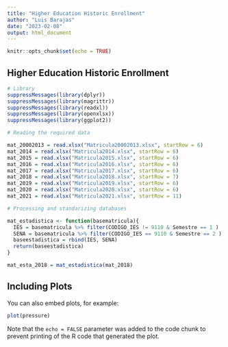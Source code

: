 ```yaml
---
title: "Higher Education Historic Enrollment"
author: "Luis Barajas"
date: "2023-02-08"
output: html_document
---
```


```r
knitr::opts_chunk$set(echo = TRUE)
```

## Higher Education Historic Enrollment


```r
# Library
suppressMessages(library(dplyr))
suppressMessages(library(magrittr))
suppressMessages(library(readxl))
suppressMessages(library(openxlsx))
suppressMessages(library(ggplot2))
```


```r
# Reading the required data

mat_20002013 = read.xlsx("Matricula20002013.xlsx", startRow = 6)
mat_2014 = read.xlsx("Matricula2014.xlsx", startRow = 6)
mat_2015 = read.xlsx("Matricula2015.xlsx", startRow = 6)
mat_2016 = read.xlsx("Matricula2016.xlsx", startRow = 6)
mat_2017 = read.xlsx("Matricula2017.xlsx", startRow = 6)
mat_2018 = read.xlsx("Matricula2018.xlsx", startRow = 7)
mat_2019 = read.xlsx("Matricula2019.xlsx", startRow = 6)
mat_2020 = read.xlsx("Matricula2020.xlsx", startRow = 6)
mat_2021 = read.xlsx("Matricula2021.xlsx", startRow = 11)

```


```r
# Processing and standarizing databases

mat_estadistica <- function(basematricula){
  IES = basematricula %>% filter(CODIGO_IES != 9110 & Semestre == 1 )
  SENA = basematricula %>% filter(CODIGO_IES == 9110 & Semestre == 2 )
  baseestadistica = rbind(IES, SENA)
  return(baseestadistica)
}

mat_esta_2018 = mat_estadistica(mat_2018)

```


## Including Plots

You can also embed plots, for example:

```r
plot(pressure)
```

Note that the `echo = FALSE` parameter was added to the code chunk to prevent printing of the R code that generated the plot.
